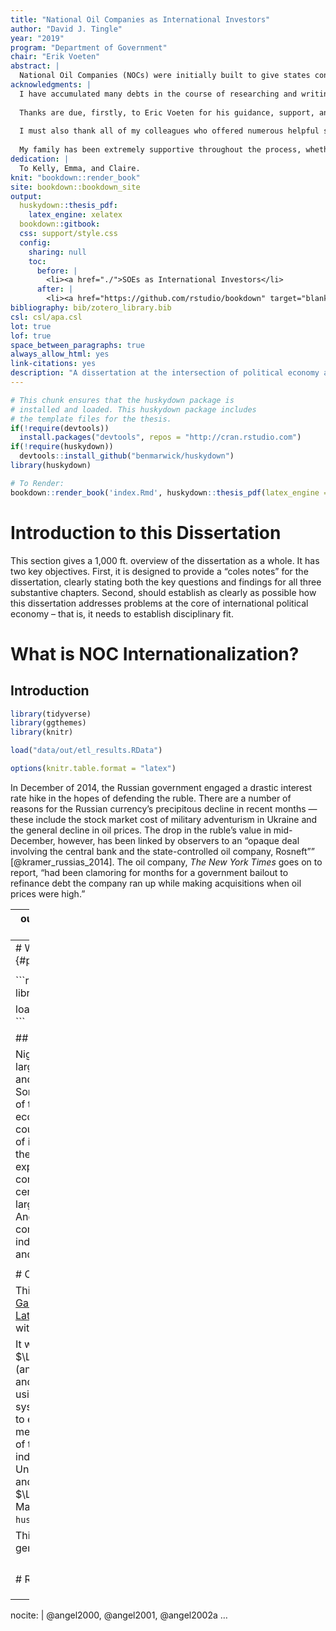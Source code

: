 ```yaml
---
title: "National Oil Companies as International Investors"
author: "David J. Tingle"
year: "2019"
program: "Department of Government"
chair: "Erik Voeten"
abstract: |
  National Oil Companies (NOCs) were initially built to give states control over their domestic hydrocarbon resources, but many of them have now acquired assets and established subsidiaries outside of their home state. This dissertation adresses three key questions related to this phenomenon. First, how does NOC internationalization vary? Second, why are some NOCs highly internationalized and others aren't? Third, what are the political consequences of NOC internationalization? In addressing these questions, this research sheds light on a set of integral but under-theorized institutions, NOCs, which are at the centre of contemporary state capitalism and the political economy of hydrocarbon resource wealth.
acknowledgments: |
  I have accumulated many debts in the course of researching and writing this dissertation.
  
  Thanks are due, firstly, to Eric Voeten for his guidance, support, and encouragement throughout this process. I am also grateful to the many other mentors in the Georgetown community and beyond: these include in particular George Shambaugh, Nathan Jensen, and Paasha Mahdavi, but also Dan Nexon, Andrew Bennett, and Dan Hopkins. 
  
  I must also thank all of my colleagues who offered numerous helpful suggestions, stimulating conversations, and extensive support (intellectual, material, psychological). Chiefly -- but of course not exclusively -- Geoffrey Sigalet, Rebecca Lissner, Adam Mount, Mohit Grover, and Noel Anderson played important roles at key points in this project's development. I am very fortunate to have had you all as friends and colleagues.
  
  My family has been extremely supportive throughout the process, whether or not they believed it would ever be finished. It wouldn't have been, except that I am blessed with a wonderful spouse. Kelly, your patience, encouragement, unflagging support throughout my time researching and writing made the difference. Thank you. 
dedication: |
  To Kelly, Emma, and Claire.
knit: "bookdown::render_book"
site: bookdown::bookdown_site
output: 
  huskydown::thesis_pdf: 
    latex_engine: xelatex
  bookdown::gitbook:
  css: support/style.css
  config:
    sharing: null
    toc:
      before: |
        <li><a href="./">SOEs as International Investors</li>
      after: |
        <li><a href="https://github.com/rstudio/bookdown" target="blank">Published with bookdown</a></li>
bibliography: bib/zotero_library.bib
csl: csl/apa.csl
lot: true
lof: true
space_between_paragraphs: true
always_allow_html: yes
link-citations: yes
description: "A dissertation at the intersection of political economy and business studies."
---
```


```r
# This chunk ensures that the huskydown package is
# installed and loaded. This huskydown package includes
# the template files for the thesis.
if(!require(devtools))
  install.packages("devtools", repos = "http://cran.rstudio.com")
if(!require(huskydown))
  devtools::install_github("benmarwick/huskydown")
library(huskydown)
```


```r
# To Render:
bookdown::render_book('index.Rmd', huskydown::thesis_pdf(latex_engine = 'xelatex'))
```

# Introduction to this Dissertation {-}

This section gives a 1,000 ft. overview of the dissertation as a whole. It has two key objectives. First, it is designed to provide a "coles notes" for the dissertation, clearly stating both the key questions and findings for all three substantive chapters. Second, should establish as clearly as possible how this dissertation addresses problems at the core of international political economy -- that is, it needs to establish disciplinary fit. 


<!--chapter:end:index.Rmd-->

# What is NOC Internationalization? {#paper1}

## Introduction {#intro01}

<!-- Word Count, August 28th: 7,545 -->

```r
library(tidyverse)
library(ggthemes)
library(knitr)

load("data/out/etl_results.RData")
```

```r
options(knitr.table.format = "latex")
```

In December of 2014, the Russian government engaged a drastic interest rate hike in the hopes of defending the ruble. There are a number of reasons for the Russian currency's precipitous decline in recent months --- these include the stock market cost of military adventurism in Ukraine and the general decline in oil prices. The drop in the ruble's value in mid-December, however, has been linked by observers to an "opaque deal involving the central bank and the state-controlled oil company, Rosneft"" [@kramer_russias_2014]. The oil company, *The New York Times* goes on to report, "had been clamoring for months for a government bailout to refinance debt the company ran up while making acquisitions when oil prices were high."
























<!--chapter:end:01-chap1.Rmd-->

---
output:
  pdf_document: default
  html_document: default
---
# Why do some NOCs go global? {#paper2}

<!-- Word Count, August 28th: 3,593 -->

```r
library(tidyverse)
library(ggthemes)
library(knitr)

load("data/out/etl_results.RData")
```

## Introduction {#intro02}

Nigeria and Angola are the two largest oil producers in Africa, and their NOCs (NNPC and Sonangol, respectively) are two of the most important domestic economic institutions. Both countries have significant levels of international investment into their oil sectors. Both experienced devastating civil conflict until early in the 21st century. Nigeria has a much larger population and economy; Angola performs better, comparatively speaking, on indexes that measure corruption and investment risk.














<!--chapter:end:02-chap2.Rmd-->

# Colophon {-}

This document is set in [EB Garamond](https://github.com/georgd/EB-Garamond), [Source Code Pro](https://github.com/adobe-fonts/source-code-pro/) and [Lato](http://www.latofonts.com/lato-free-fonts/). The body text is set at 11pt with $\familydefault$.

It was written in R Markdown and $\LaTeX$, and rendered into PDF (and HTML) using [huskydown](https://github.com/benmarwick/huskydown) and [bookdown](https://github.com/rstudio/bookdown). It was typeset using the XeTeX typesetting system. The TeX template used to ensure that this document meets the submission standards of the institution is heavily indebted to the Georgetown University $\LaTeX$ template and the University of Washington $\LaTeX$ template, and to Ben Marwick's heavy lifting in the `huskydown` package.

This version of the thesis was generated on `r Sys.time()`.


<!--chapter:end:98-colophon.Rmd-->

<!--
The bib chunk below must go last in this document according to how R Markdown renders.  More info is at http://rmarkdown.rstudio.com/authoring_bibliographies_and_citations.html
-->

\backmatter

<!-- 
If you'd like to change the name of the bibliography to something else,
delete "References" and replace it.
-->

# References {-}
<!--
This manually sets the header for this unnumbered chapter.
-->
\markboth{References}{References}
<!--
To remove the indentation of the first entry.
-->
\noindent

<!--
To create a hanging indent and spacing between entries.  These three lines may need to be removed for styles that don't require the hanging indent.
-->

\setlength{\parindent}{-0.20in}
\setlength{\leftskip}{0.20in}
\setlength{\parskip}{8pt}


<!--
This is just for testing with more citations for the bibliography at the end.  Add other entries into the list here if you'd like them to appear in the bibliography even if they weren't explicitly cited in the document.
-->

---
nocite: | 
  @angel2000, @angel2001, @angel2002a
...



<!--chapter:end:99-references.Rmd-->

